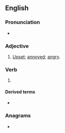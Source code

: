 ==English==

===Pronunciation===
* {{IPA|en|/tʃiːzd/}}

===Adjective===
{{en-adj}}

# {{lb|en|Canada|chiefly|Toronto}} [[upset|Upset]]; [[annoyed]]; [[angry]].

===Verb===
{{head|en|verb form}}

# {{en-past of|cheese}}

====Derived terms====
* {{l|en|cheesed off}}

===Anagrams===
* {{anagrams|en|a=cdeeehs|deeches|seeched}}